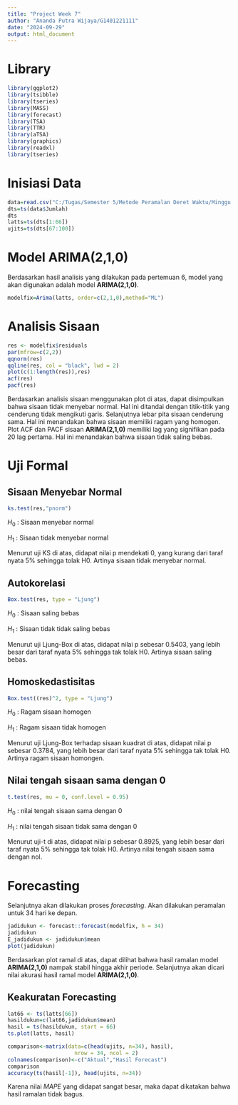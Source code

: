---
title: "Project Week 7"
author: "Ananda Putra Wijaya/G1401221111"
date: "2024-09-29"
output: html_document
---

# Library

```{r}
library(ggplot2)
library(tsibble)
library(tseries)
library(MASS)
library(forecast)
library(TSA)
library(TTR)
library(aTSA)
library(graphics)
library(readxl)
library(tseries)
```

# Inisiasi Data

```{r}
data=read.csv("C:/Tugas/Semester 5/Metode Peramalan Deret Waktu/Minggu 7/Data Project Week 7.csv")
dts=ts(data$Jumlah)
dts
latts=ts(dts[1:66])
ujits=ts(dts[67:100])
```

# Model ARIMA(2,1,0)

Berdasarkan hasil analisis yang dilakukan pada pertemuan 6, model yang akan digunakan adalah model **ARIMA(2,1,0)**.

```{r}
modelfix=Arima(latts, order=c(2,1,0),method="ML")
```

# Analisis Sisaan

```{r}
res <- modelfix$residuals 
par(mfrow=c(2,2)) 
qqnorm(res) 
qqline(res, col = "black", lwd = 2) 
plot(c(1:length(res)),res) 
acf(res) 
pacf(res)
```

Berdasarkan analisis sisaan menggunakan plot di atas, dapat disimpulkan bahwa sisaan tidak menyebar normal. Hal ini ditandai dengan titik-titik yang cenderung tidak mengikuti garis. Selanjutnya lebar pita sisaan cenderung sama. Hal ini menandakan bahwa sisaan memiliki ragam yang homogen. Plot ACF dan PACF sisaan **ARIMA(2,1,0)** memiliki lag yang signifikan pada 20 lag pertama. Hal ini menandakan bahwa sisaan tidak saling bebas.

# Uji Formal

## Sisaan Menyebar Normal

```{r}
ks.test(res,"pnorm")
```
$H_0$ : Sisaan menyebar normal

$H_1$ : Sisaan tidak menyebar normal

Menurut uji KS di atas, didapat nilai p mendekati 0, yang kurang dari taraf nyata 5% sehingga tolak H0. Artinya sisaan tidak menyebar normal.

## Autokorelasi

```{r}
Box.test(res, type = "Ljung")
```
$H_0$ : Sisaan saling bebas

$H_1$ : Sisaan tidak tidak saling bebas

Menurut uji Ljung-Box di atas, didapat nilai p sebesar 0.5403, yang lebih besar dari taraf nyata 5% sehingga tak tolak H0. Artinya sisaan saling bebas.

## Homoskedastisitas

```{r}
Box.test((res)^2, type = "Ljung")
```
$H_0$ : Ragam sisaan homogen

$H_1$ : Ragam sisaan tidak homogen

Menurut uji Ljung-Box terhadap sisaan kuadrat di atas, didapat nilai p sebesar 0.3784, yang lebih besar dari taraf nyata 5% sehingga tak tolak H0. Artinya ragam sisaan homongen. 

## Nilai tengah sisaan sama dengan 0

```{r}
t.test(res, mu = 0, conf.level = 0.95) 
```

$H_0$ : nilai tengah sisaan sama dengan 0

$H_1$ : nilai tengah sisaan tidak sama dengan 0

Menurut uji-t di atas, didapat nilai p sebesar 0.8925, yang lebih besar dari taraf nyata 5% sehingga tak tolak H0. Artinya nilai tengah sisaan sama dengan nol.

# Forecasting

Selanjutnya akan dilakukan proses *forecasting*. Akan dilakukan peramalan untuk 34 hari ke depan.

```{r}
jadidukun <- forecast::forecast(modelfix, h = 34) 
jadidukun
E_jadidukun <- jadidukun$mean
plot(jadidukun)
```

Berdasarkan plot ramal di atas, dapat dilihat bahwa hasil ramalan model **ARIMA(2,1,0)** nampak stabil hingga akhir periode. Selanjutnya akan dicari nilai akurasi hasil ramal model **ARIMA(2,1,0)**.

## Keakuratan Forecasting


```{r}
lat66 <- ts(latts[66]) 
hasildukun=c(lat66,jadidukun$mean)
hasil = ts(hasildukun, start = 66)
ts.plot(latts, hasil)
```

```{r}
comparison<-matrix(data=c(head(ujits, n=34), hasil),
                     nrow = 34, ncol = 2)
colnames(comparison)<-c("Aktual","Hasil Forecast")
comparison
accuracy(ts(hasil[-1]), head(ujits, n=34))
```

Karena nilai *MAPE* yang didapat sangat besar, maka dapat dikatakan bahwa hasil ramalan tidak bagus.

